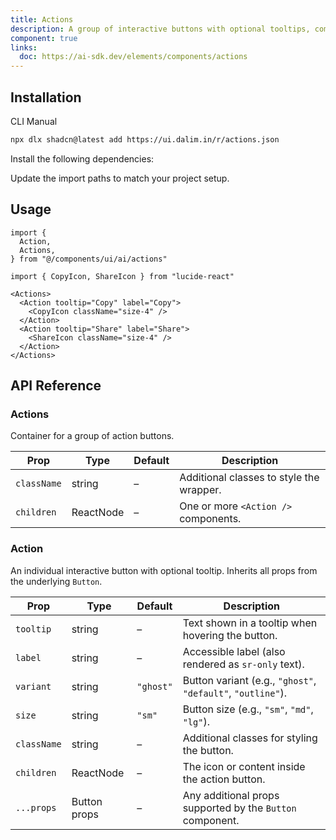 ```yaml
---
title: Actions
description: A group of interactive buttons with optional tooltips, commonly used for message-level interactions like copy, like, share, etc.
component: true
links:
  doc: https://ai-sdk.dev/elements/components/actions
---
```


<ComponentPreview
  name="actions-default"
  className="[&_.preview>[data-orientation=vertical]]:sm:max-w-[80%] **:[.preview]:min-h-[300px]"
  description="A set of action buttons with tooltips"
  align="start"
/>

## Installation

<CodeTabs>

<TabsList>
  <TabsTrigger value="cli">CLI</TabsTrigger>
  <TabsTrigger value="manual">Manual</TabsTrigger>
</TabsList>

<TabsContent value="cli">

```bash
npx dlx shadcn@latest add https://ui.dalim.in/r/actions.json
```

</TabsContent>

<TabsContent value="manual">

<Steps>

<Step>Install the following dependencies:</Step>
 
<ComponentSource name="actions" title="components/ui/ai/actions.tsx" />

<Step>Update the import paths to match your project setup.</Step>

</Steps>

</TabsContent>

</CodeTabs>

## Usage

```tsx showLineNumbers
import {
  Action,
  Actions,
} from "@/components/ui/ai/actions"

import { CopyIcon, ShareIcon } from "lucide-react"
```

```tsx showLineNumbers
<Actions>
  <Action tooltip="Copy" label="Copy">
    <CopyIcon className="size-4" />
  </Action>
  <Action tooltip="Share" label="Share">
    <ShareIcon className="size-4" />
  </Action>
</Actions>
```

## API Reference

### Actions

Container for a group of action buttons.

| Prop       | Type   | Default | Description |
|------------|--------|---------|-------------|
| `className` | string | –       | Additional classes to style the wrapper. |
| `children` | ReactNode | –    | One or more `<Action />` components. |

### Action

An individual interactive button with optional tooltip. Inherits all props from the underlying `Button`.

| Prop       | Type       | Default   | Description |
|------------|------------|-----------|-------------|
| `tooltip`  | string     | –         | Text shown in a tooltip when hovering the button. |
| `label`    | string     | –         | Accessible label (also rendered as `sr-only` text). |
| `variant`  | string     | `"ghost"` | Button variant (e.g., `"ghost"`, `"default"`, `"outline"`). |
| `size`     | string     | `"sm"`    | Button size (e.g., `"sm"`, `"md"`, `"lg"`). |
| `className`| string     | –         | Additional classes for styling the button. |
| `children` | ReactNode  | –         | The icon or content inside the action button. |
| `...props` | Button props | –       | Any additional props supported by the `Button` component. |
